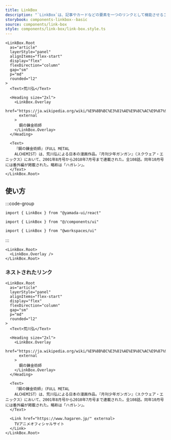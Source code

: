 ```yaml
---
title: LinkBox
description: "`LinkBox`は、記事やカードなどの要素を一つのリンクとして機能させるコンポーネントです。"
storybook: components-linkbox--basic
source: components/link-box
style: components/link-box/link-box.style.ts
---
```


```tsx preview
<LinkBox.Root
  as="article"
  layerStyle="panel"
  alignItems="flex-start"
  display="flex"
  flexDirection="column"
  gap="sm"
  p="md"
  rounded="l2"
>
  <Text>荒川弘</Text>

  <Heading size="2xl">
    <LinkBox.Overlay
      href="https://ja.wikipedia.org/wiki/%E9%8B%BC%E3%81%AE%E9%8C%AC%E9%87%91%E8%A1%93%E5%B8%AB"
      external
    >
      鋼の錬金術師
    </LinkBox.Overlay>
  </Heading>

  <Text>
    『鋼の錬金術師』（FULL METAL
    ALCHEMIST）は、荒川弘による日本の漫画作品。『月刊少年ガンガン』（スクウェア・エニックス）において、2001年8月号から2010年7月号まで連載された。全108話。同年10月号には番外編が掲載された。略称は「ハガレン」。
  </Text>
</LinkBox.Root>
```

## 使い方

:::code-group

```tsx [package]
import { LinkBox } from "@yamada-ui/react"
```

```tsx [alias]
import { LinkBox } from "@/components/ui"
```

```tsx [monorepo]
import { LinkBox } from "@workspaces/ui"
```

:::

```tsx
<LinkBox.Root>
  <LinkBox.Overlay />
</LinkBox.Root>
```

### ネストされたリンク

```tsx preview
<LinkBox.Root
  as="article"
  layerStyle="panel"
  alignItems="flex-start"
  display="flex"
  flexDirection="column"
  gap="sm"
  p="md"
  rounded="l2"
>
  <Text>荒川弘</Text>

  <Heading size="2xl">
    <LinkBox.Overlay
      href="https://ja.wikipedia.org/wiki/%E9%8B%BC%E3%81%AE%E9%8C%AC%E9%87%91%E8%A1%93%E5%B8%AB"
      external
    >
      鋼の錬金術師
    </LinkBox.Overlay>
  </Heading>

  <Text>
    『鋼の錬金術師』（FULL METAL
    ALCHEMIST）は、荒川弘による日本の漫画作品。『月刊少年ガンガン』（スクウェア・エニックス）において、2001年8月号から2010年7月号まで連載された。全108話。同年10月号には番外編が掲載された。略称は「ハガレン」。
  </Text>

  <Link href="https://www.hagaren.jp/" external>
    TVアニメオフィシャルサイト
  </Link>
</LinkBox.Root>
```
